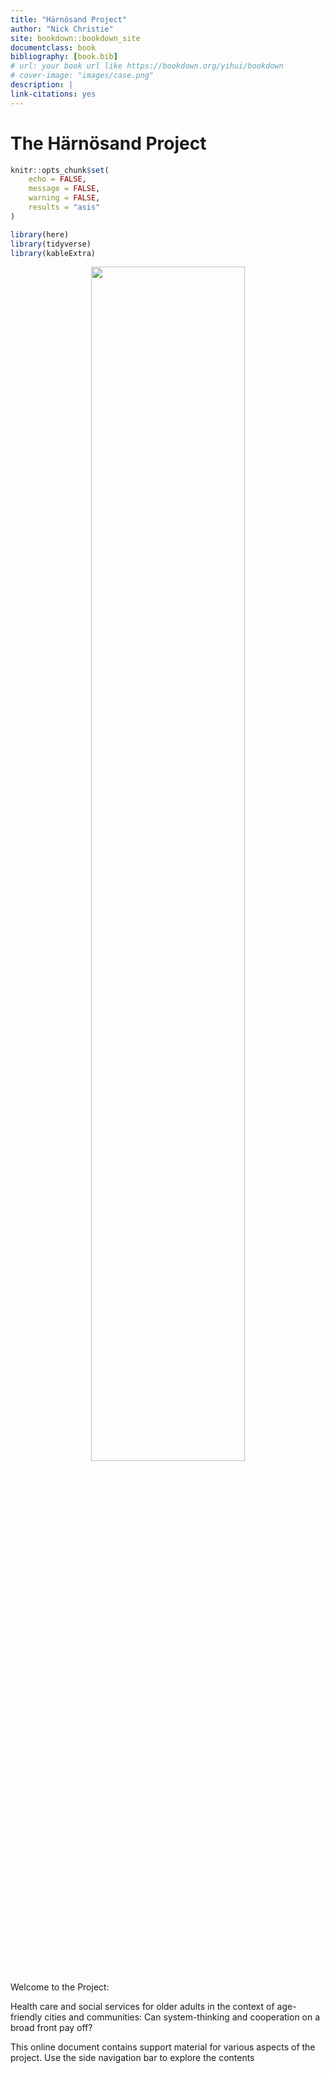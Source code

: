 ```yaml
--- 
title: "Härnösand Project"
author: "Nick Christie"
site: bookdown::bookdown_site
documentclass: book
bibliography: [book.bib]
# url: your book url like https://bookdown.org/yihui/bookdown
# cover-image: "images/case.png"
description: |
link-citations: yes
---
```


# The Härnösand Project


```r
knitr::opts_chunk$set(
	echo = FALSE,
	message = FALSE,
	warning = FALSE,
	results = "asis"
)
```

```r
library(here)
library(tidyverse)
library(kableExtra)
```


<center>

![](images/lund.png){width=70%}

</center>




Welcome to the Project:

Health care and social services for older adults in the context of age-friendly cities and
communities: Can system-thinking and cooperation on a broad front pay off?

This online document contains support material for various aspects of the project.  Use the side navigation bar to explore the contents

<!-- https://www.case.lu.se/en/research-case/reloc-age -->

<!-- Questions -->
<!-- If you have questions about this research project please contact: -->

<!-- Project leader: -->
<!-- Giedre Gefenaite -->
<!-- giedre.gefenaite@med.lu.se -->

<!-- Principal scientific officer: -->
<!-- Susanne Iwarsson     -->
<!-- susanne.iwarsson@med.lu.se -->



<script>
    document.addEventListener("DOMContentLoaded", function() {
        var footer = document.querySelector(".book-footer");
        if (footer) {
            footer.remove();  // Removes the footer element entirely from the DOM
        }
    });
</script>
